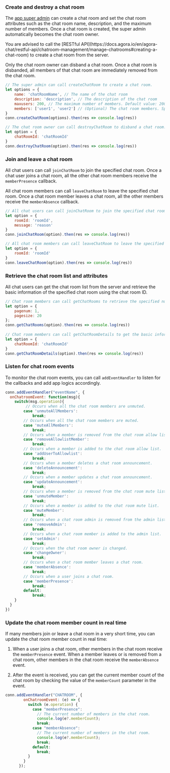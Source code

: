 <PlatformWrapper platform="web">

### Create and destroy a chat room

The [app super admin](/agora-chat/restful-api/chatroom-management/manage-chatroom-admins) can create a chat room and set the chat room attributes such as the chat room name, description, and the maximum number of members. Once a chat room is created, the super admin automatically becomes the chat room owner.

<div class="alert note">You are advised to call the [RESTful API](https://docs.agora.io/en/agora-chat/restful-api/chatroom-management/manage-chatrooms#creating-a-chat-room) to create a chat room from the server.</div>

Only the chat room owner can disband a chat room. Once a chat room is disbanded, all members of that chat room are immediately removed from the chat room.

```javascript
// The super admin can call createChatRoom to create a chat room.
let options = {
    name: 'chatRoomName', // The name of the chat room
    description: 'description', // The description of the chat room
    maxusers: 200, // The maximum number of members. Default value: 200. Maximum value: 5,000.
    members: ['user1', 'user2'] // (Optional) The chat room members. Specify at least one user.
}
conn.createChatRoom(options).then(res => console.log(res))

// The chat room owner can call destroyChatRoom to disband a chat room.
let option = {
    chatRoomId: 'chatRoomId'
}
conn.destroyChatRoom(option).then(res => console.log(res))
```

### Join and leave a chat room

All chat users can call `joinChatRoom` to join the specified chat room. Once a chat user joins a chat room, all the other chat room members receive the `memberPresence` callback.

All chat room members can call `leaveChatRoom` to leave the specified chat room. Once a chat room member leaves a chat room, all the other members receive the `memberAbsence` callback.

```javascript
// All chat users can call joinChatRoom to join the specified chat room.
let option = {
    roomId: 'roomId',
    message: 'reason'
}
conn.joinChatRoom(option).then(res => console.log(res))

// All chat room members can call leaveChatRoom to leave the specified chat room.
let option = {
    roomId: 'roomId'
}
conn.leaveChatRoom(option).then(res => console.log(res))
```

### Retrieve the chat room list and attributes

All chat users can get the chat room list from the server and retrieve the basic information of the specified chat room using the chat room ID.

```javascript
// Chat room members can call getChatRooms to retrieve the specified number of chat rooms from the server by page. The maximum value of pageSize is 1,000.
let option = {
    pagenum: 1,
    pagesize: 20
};
conn.getChatRooms(option).then(res => console.log(res))
														
// Chat room members can call getChatRoomDetails to get the basic information of the specified chat room by passing the chat room ID.
let option = {
    chatRoomId: 'chatRoomId'
}
conn.getChatRoomDetails(option).then(res => console.log(res))
```


### Listen for chat room events

To monitor the chat room events, you can call `addEventHandler` to listen for the callbacks and add app logics accordingly.

```javascript
conn.addEventHandler("eventName", {
  onChatroomEvent: function(msg){
    switch(msg.operation){
         // Occurs when all the chat room members are unmuted.
        case 'unmuteAllMembers':
            break;
        // Occurs when all the chat room members are muted.
        case 'muteAllMembers':
            break;
        // Occurs when a member is removed from the chat room allow list.
        case 'removeAllowlistMember':
            break;
        // Occurs when a member is added to the chat room allow list.
        case 'addUserToAllowlist':
            break;
        // Occurs when a member deletes a chat room announcement.
        case 'deleteAnnouncement':
            break;
        // Occurs when a member updates a chat room announcement.
        case 'updateAnnouncement':
            break;
        // Occurs when a member is removed from the chat room mute list.
        case 'unmuteMember':
            break;
        // Occurs when a member is added to the chat room mute list.
        case 'muteMember':
            break;
        // Occurs when a chat room admin is removed from the admin list.
        case 'removeAdmin':
            break;
        // Occurs when a chat room member is added to the admin list.
        case 'setAdmin':
            break;
        // Occurs when the chat room owner is changed.
        case 'changeOwner':
            break;
        // Occurs when a chat room member leaves a chat room.
        case 'memberAbsence':
            break;
        // Occurs when a user joins a chat room.
        case 'memberPresence':
            break;
        default:
            break;
    }
  }
})
```

### Update the chat room member count in real time

If many members join or leave a chat room in a very short time, you can update the chat room member count in real time:

1. When a user joins a chat room, other members in the chat room receive the `memberPresence` event. When a member leaves or is removed from a chat room, other members in the chat room receive the `memberAbsence` event.

1. After the event is received, you can get the current member count of the chat room by checking the value of the `memberCount` parameter in the event.

```javascript
conn.addEventHandler("CHATROOM", {
        onChatroomEvent: (e) => {
          switch (e.operation) {
            case "memberPresence":
              // The current number of members in the chat room.
              console.log(e?.memberCount);
              break;
            case "memberAbsence":
              // The current number of members in the chat room.
              console.log(e?.memberCount);
              break;
            default:
              break;
          }
        }
      });
```

</PlatformWrapper>